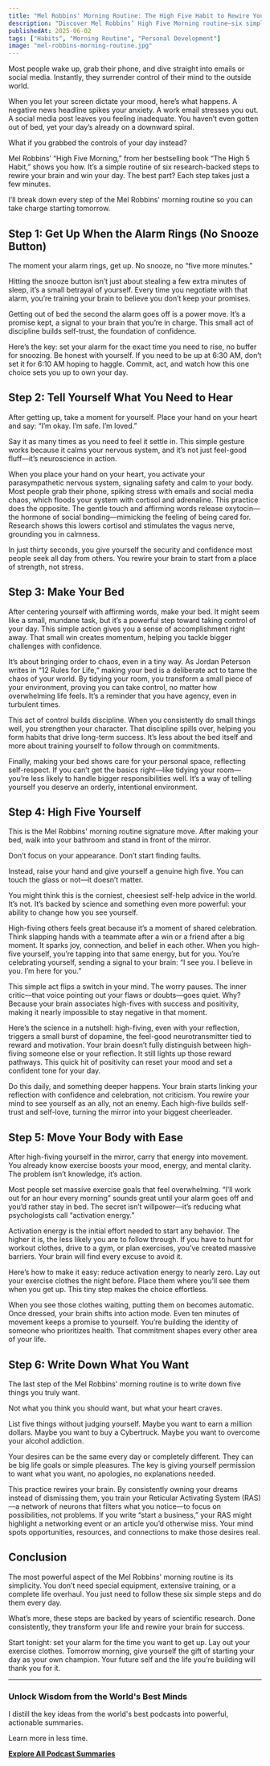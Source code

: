 ```yaml
---
title: "Mel Robbins' Morning Routine: The High Five Habit to Rewire Your Brain for Success"
description: "Discover Mel Robbins’ High Five Morning routine—six simple, science-backed steps to rewire your brain for confidence and success."
publishedAt: 2025-06-02
tags: ["Habits", "Morning Routine", "Personal Development"]
image: "mel-robbins-morning-routine.jpg"
---
```



<BlogPageLayout frontmatter={frontmatter}>
Most people wake up, grab their phone, and dive straight into emails or social media. Instantly, they surrender control of their mind to the outside world.

When you let your screen dictate your mood, here’s what happens. A negative news headline spikes your anxiety. A work email stresses you out. A social media post leaves you feeling inadequate. You haven’t even gotten out of bed, yet your day’s already on a downward spiral.

What if you grabbed the controls of your day instead?

Mel Robbins’ “High Five Morning,” from her bestselling book “The High 5 Habit,” shows you how. It’s a simple routine of six research-backed steps to rewire your brain and win your day. The best part? Each step takes just a few minutes.

I’ll break down every step of the Mel Robbins' morning routine so you can take charge starting tomorrow.

## Step 1: Get Up When the Alarm Rings (No Snooze Button)

The moment your alarm rings, get up. No snooze, no “five more minutes.”

Hitting the snooze button isn’t just about stealing a few extra minutes of sleep, it’s a small betrayal of yourself. Every time you negotiate with that alarm, you’re training your brain to believe you don’t keep your promises.

Getting out of bed the second the alarm goes off is a power move. It’s a promise kept, a signal to your brain that you’re in charge. This small act of discipline builds self-trust, the foundation of confidence.

Here’s the key: set your alarm for the exact time you need to rise, no buffer for snoozing. Be honest with yourself. If you need to be up at 6:30 AM, don’t set it for 6:10 AM hoping to haggle. Commit, act, and watch how this one choice sets you up to own your day.

## Step 2: Tell Yourself What You Need to Hear

After getting up, take a moment for yourself. Place your hand on your heart and say: “I’m okay. I’m safe. I’m loved.”

Say it as many times as you need to feel it settle in. This simple gesture works because it calms your nervous system, and it’s not just feel-good fluff—it’s neuroscience in action.

When you place your hand on your heart, you activate your parasympathetic nervous system, signaling safety and calm to your body. Most people grab their phone, spiking stress with emails and social media chaos, which floods your system with cortisol and adrenaline. This practice does the opposite. The gentle touch and affirming words release oxytocin—the hormone of social bonding—mimicking the feeling of being cared for. Research shows this lowers cortisol and stimulates the vagus nerve, grounding you in calmness.

In just thirty seconds, you give yourself the security and confidence most people seek all day from others. You rewire your brain to start from a place of strength, not stress.

## Step 3: Make Your Bed

After centering yourself with affirming words, make your bed. It might seem like a small, mundane task, but it’s a powerful step toward taking control of your day. This simple action gives you a sense of accomplishment right away. That small win creates momentum, helping you tackle bigger challenges with confidence.

It’s about bringing order to chaos, even in a tiny way. As Jordan Peterson writes in “12 Rules for Life,“ making your bed is a deliberate act to tame the chaos of your world. By tidying your room, you transform a small piece of your environment, proving you can take control, no matter how overwhelming life feels. It’s a reminder that you have agency, even in turbulent times.

This act of control builds discipline. When you consistently do small things well, you strengthen your character. That discipline spills over, helping you form habits that drive long-term success. It’s less about the bed itself and more about training yourself to follow through on commitments.

Finally, making your bed shows care for your personal space, reflecting self-respect. If you can’t get the basics right—like tidying your room—you’re less likely to handle bigger responsibilities well. It’s a way of telling yourself you deserve an orderly, intentional environment.

## Step 4: High Five Yourself

This is the Mel Robbins' morning routine signature move. After making your bed, walk into your bathroom and stand in front of the mirror.

Don’t focus on your appearance. Don’t start finding faults.

Instead, raise your hand and give yourself a genuine high five. You can touch the glass or not—it doesn’t matter.

You might think this is the corniest, cheesiest self-help advice in the world. It’s not. It’s backed by science and something even more powerful: your ability to change how you see yourself.

High-fiving others feels great because it’s a moment of shared celebration. Think slapping hands with a teammate after a win or a friend after a big moment. It sparks joy, connection, and belief in each other. When you high-five yourself, you’re tapping into that same energy, but for you. You’re celebrating yourself, sending a signal to your brain: “I see you. I believe in you. I’m here for you.”

This simple act flips a switch in your mind. The worry pauses. The inner critic—that voice pointing out your flaws or doubts—goes quiet. Why? Because your brain associates high-fives with success and positivity, making it nearly impossible to stay negative in that moment.

Here’s the science in a nutshell: high-fiving, even with your reflection, triggers a small burst of dopamine, the feel-good neurotransmitter tied to reward and motivation. Your brain doesn’t fully distinguish between high-fiving someone else or your reflection. It still lights up those reward pathways. This quick hit of positivity can reset your mood and set a confident tone for your day.

Do this daily, and something deeper happens. Your brain starts linking your reflection with confidence and celebration, not criticism. You rewire your mind to see yourself as an ally, not an enemy. Each high-five builds self-trust and self-love, turning the mirror into your biggest cheerleader.

## Step 5: Move Your Body with Ease

After high-fiving yourself in the mirror, carry that energy into movement. You already know exercise boosts your mood, energy, and mental clarity. The problem isn’t knowledge, it’s action.

Most people set massive exercise goals that feel overwhelming. “I’ll work out for an hour every morning” sounds great until your alarm goes off and you’d rather stay in bed. The secret isn’t willpower—it’s reducing what psychologists call “activation energy.”

Activation energy is the initial effort needed to start any behavior. The higher it is, the less likely you are to follow through. If you have to hunt for workout clothes, drive to a gym, or plan exercises, you’ve created massive barriers. Your brain will find every excuse to avoid it.

Here’s how to make it easy: reduce activation energy to nearly zero. Lay out your exercise clothes the night before. Place them where you’ll see them when you get up. This tiny step makes the choice effortless.

When you see those clothes waiting, putting them on becomes automatic. Once dressed, your brain shifts into action mode. Even ten minutes of movement keeps a promise to yourself. You’re building the identity of someone who prioritizes health. That commitment shapes every other area of your life.

## Step 6: Write Down What You Want

The last step of the Mel Robbins' morning routine is to write down five things you truly want.

Not what you think you should want, but what your heart craves.

List five things without judging yourself. Maybe you want to earn a million dollars. Maybe you want to buy a Cybertruck. Maybe you want to overcome your alcohol addiction.

Your desires can be the same every day or completely different. They can be big life goals or simple pleasures. The key is giving yourself permission to want what you want, no apologies, no explanations needed.

This practice rewires your brain. By consistently owning your dreams instead of dismissing them, you train your Reticular Activating System (RAS)—a network of neurons that filters what you notice—to focus on possibilities, not problems. If you write “start a business,” your RAS might highlight a networking event or an article you’d otherwise miss. Your mind spots opportunities, resources, and connections to make those desires real.

## Conclusion

The most powerful aspect of the Mel Robbins' morning routine is its simplicity. You don’t need special equipment, extensive training, or a complete life overhaul. You just need to follow these six simple steps and do them every day.

What’s more, these steps are backed by years of scientific research. Done consistently, they transform your life and rewire your brain for success.

Start tonight: set your alarm for the time you want to get up. Lay out your exercise clothes. Tomorrow morning, give yourself the gift of starting your day as your own champion. Your future self and the life you’re building will thank you for it.

---

### Unlock Wisdom from the World's Best Minds

I distill the key ideas from the world's best podcasts into powerful, actionable summaries.

Learn more in less time.

[**Explore All Podcast Summaries**](/podcasts)

</BlogPageLayout>
